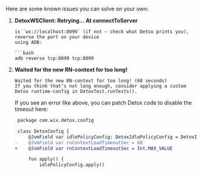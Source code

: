 Here are some known issues you can solve on your own:

1. **DetoxWSClient: Retrying... At connectToServer**

    ```plain text
    is `ws://localhost:8099` (if not – check what Detox prints you), reverse the port on your device
    using ADB:

    ```bash
    adb reverse tcp:8099 tcp:8099
    ```

1. **Waited for the new RN-context for too long!**

    ```plain text
    Waited for the new RN-context for too long! (60 seconds)
    If you think that’s not long enough, consider applying a custom Detox runtime-config in DetoxTest.runTests().
    ```

    If you see an error like above, you can patch Detox code to disable the timeout here:

    ```diff title="detox/android/detox/src/main/java/com/wix/detox/config/DetoxConfig.kt"
     package com.wix.detox.config

     class DetoxConfig {
         @JvmField var idlePolicyConfig: DetoxIdlePolicyConfig = DetoxIdlePolicyConfig()
    -    @JvmField var rnContextLoadTimeoutSec = 60
    +    @JvmField var rnContextLoadTimeoutSec = Int.MAX_VALUE

         fun apply() {
             idlePolicyConfig.apply()
    ```
